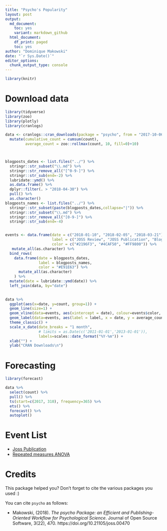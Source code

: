 ```yaml
---
title: "Psycho's Popularity"
layout: post
output:
  md_document:
    toc: yes
    variant: markdown_github
  html_document:
    df_print: paged
    toc: yes
author: "Dominique Makowski"
date: "`r Sys.Date()`"
editor_options: 
  chunk_output_type: console
---
```



```r
library(knitr)
```

# Download data

```r
library(tidyverse)
library(zoo)
library(plotly)
library(cranlogs)

data <- cranlogs::cran_downloads(package = "psycho", from = "2017-10-06") %>% 
  mutate(cumulative_count = cumsum(count),
         average_count = zoo::rollmax(count, 10, fill=0)+10)



blogposts_dates <- list.files("../") %>% 
  stringr::str_subset("\\.md") %>% 
  stringr::str_remove_all("[^0-9-]") %>% 
  stringr::str_sub(end=-2) %>% 
  lubridate::ymd() %>% 
  as.data.frame() %>% 
  dplyr::filter(. > "2018-04-30") %>% 
  pull() %>% 
  as.character()
blogposts_names <- list.files("../") %>% 
  stringr::str_subset(paste(blogposts_dates,collapse="|")) %>% 
  stringr::str_subset("\\.md") %>% 
  stringr::str_remove_all("[0-9-]") %>% 
  stringr::str_sub(end=-4) 


events <- data.frame(date = c("2018-01-10", "2018-02-05", "2018-03-21"),
                     label = c("JOSS Review", "JOSS Publication", "Blog Creation"),
                     color = c("#2196F3", "#4CAF50", "#FF9800")) %>% 
   mutate_all(as.character) %>% 
  bind_rows(
    data.frame(date = blogposts_dates,
               label = blogposts_names,
               color = "#E91E63") %>% 
      mutate_all(as.character)
    ) %>% 
  mutate(date = lubridate::ymd(date)) %>% 
  left_join(data, by="date")
 
```

```r
data %>% 
  ggplot(aes(x=date, y=count, group=1)) +
  geom_line(size=1) +
  geom_vline(data=events, aes(xintercept = date), colour=events$color, size=1) +
  geom_label(data=events, aes(label = label, x = date, y = average_count), fill = events$color, colour = "white", fontface="bold") +
  theme_classic() +
  scale_x_date(date_breaks = "1 month", 
               # limits = as.Date(c('2011-01-01','2013-01-01')),
               labels=scales::date_format("%Y-%m")) +
  xlab("") +
  ylab("CRAN Downloads\n")
```

# Forecasting

```r
library(forecast)

data %>%
  select(count) %>% 
  pull() %>% 
  ts(start=c(2017, 310), frequency=365) %>% 
  ets() %>%
  forecast() %>%
  autoplot()


```



# Event List

<!-- links to blog posts -->
- [Joss Publication]()
- [Repeated measures ANOVA]()


# Credits

This package helped you? Don't forget to cite the various packages you used :)

You can cite `psycho` as follows:

- Makowski, (2018). *The psycho Package: an Efficient and Publishing-Oriented Workflow for Psychological Science*. Journal of Open Source Software, 3(22), 470. https://doi.org/10.21105/joss.00470
